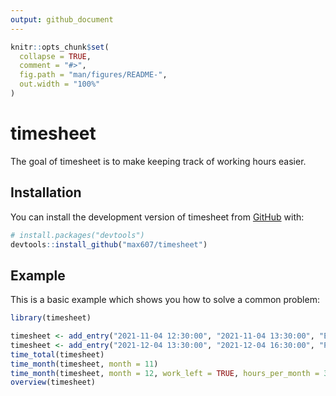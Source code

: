 ```yaml
---
output: github_document
---
```


<!-- README.md is generated from README.Rmd. Please edit that file -->

```r
knitr::opts_chunk$set(
  collapse = TRUE,
  comment = "#>",
  fig.path = "man/figures/README-",
  out.width = "100%"
)
```

# timesheet

<!-- badges: start -->
<!-- badges: end -->

The goal of timesheet is to make keeping track of working hours easier.

## Installation

You can install the development version of timesheet from [GitHub](https://github.com/) with:

``` r
# install.packages("devtools")
devtools::install_github("max607/timesheet")
```

## Example

This is a basic example which shows you how to solve a common problem:

```r
library(timesheet)

timesheet <- add_entry("2021-11-04 12:30:00", "2021-11-04 13:30:00", "Eating in office hours")
timesheet <- add_entry("2021-12-04 13:30:00", "2021-12-04 16:30:00", "Powernap", timesheet)
time_total(timesheet)
time_month(timesheet, month = 11)
time_month(timesheet, month = 12, work_left = TRUE, hours_per_month = 39)
overview(timesheet)
```
